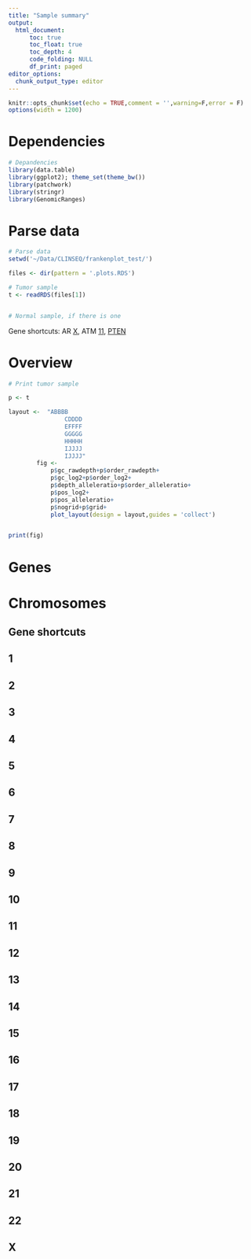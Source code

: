 ```yaml
---
title: "Sample summary"
output: 
  html_document:
      toc: true
      toc_float: true
      toc_depth: 4
      code_folding: NULL
      df_print: paged
editor_options: 
  chunk_output_type: editor
---
```



<!-- CSS style for left alignment and for tables to look ok: -->
<style>
body {
position: relative;
left: 42px;}
.main-container {max-width: none !important;}
table, td, th {
align: left;
font-size: 11px;
border: none;
padding-left: 5em;
padding-right: 5em;
min-width: 100%;
word-wrap: break-word;
max-width: 240px;
margin-left: auto;
margin-right: auto;
margin-top: 1em;
margin-bottom: 1em;
}
</style>

```r
knitr::opts_chunk$set(echo = TRUE,comment = '',warning=F,error = F)
options(width = 1200)
```


# Dependencies

```r

# Depandencies
library(data.table)
library(ggplot2); theme_set(theme_bw())
library(patchwork)
library(stringr)
library(GenomicRanges)

```

# Parse data

```r

# Parse data
setwd('~/Data/CLINSEQ/frankenplot_test/')

files <- dir(pattern = '.plots.RDS')

# Tumor sample
t <- readRDS(files[1])


# Normal sample, if there is one


```

Gene shortcuts: AR [X], ATM [11], [PTEN](#chr10)

# Overview
```r

# Print tumor sample

p <- t

layout <-  "ABBBB
                CDDDD
                EFFFF
                GGGGG
                HHHHH
                IJJJJ
                IJJJJ"
        fig <- 
            p$gc_rawdepth+p$order_rawdepth+
            p$gc_log2+p$order_log2+
            p$depth_alleleratio+p$order_alleleratio+
            p$pos_log2+
            p$pos_alleleratio+
            p$nogrid+p$grid+
            plot_layout(design = layout,guides = 'collect')


print(fig)

```



# Genes


# Chromosomes

## Gene shortcuts

## 1 {#chr1} 

## 2 {#chr2}

## 3 {#chr3}

## 4 {#chr4}

## 5 {#chr5} 

## 6 {#chr6}

## 7 {#chr7} 

## 8 {#chr8} 

## 9 {#chr9} 

## 10 {#chr10}

## 11 {#chr11} 

## 12 {#chr12} 

## 13 {#chr13} 

## 14 {#chr14}

## 15 {#chr15}

## 16 {#chr16}

## 17 {#chr17} 

## 18 {#chr18} 

## 19 {#chr19} 

## 20 {#chr20} 

## 21 {#chr21} 

## 22 {#chr22} 

## X {#chrX}


























